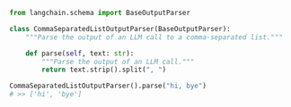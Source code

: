 ```python
from langchain.schema import BaseOutputParser

class CommaSeparatedListOutputParser(BaseOutputParser):
    """Parse the output of an LLM call to a comma-separated list."""

    def parse(self, text: str):
        """Parse the output of an LLM call."""
        return text.strip().split(", ")

CommaSeparatedListOutputParser().parse("hi, bye")
# >> ['hi', 'bye']
```